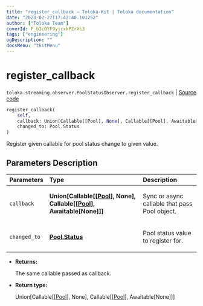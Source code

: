 ```yaml
---
title: "register_callback — Toloka-Kit | Toloka documentation"
date: "2023-02-27T17:42:40.101252"
author: ["Toloka Team"]
coverId: F_bIcOYF9yjrxkPZrXc3
tags: ["engineering"]
ogDescription: ""
docsMenu: "tkitMenu"
---
```


# register_callback
`toloka.streaming.observer.PoolStatusObserver.register_callback` | [Source code](https://github.com/Toloka/toloka-kit/blob/v1.1.4/src/streaming/observer.py#L205)

```python
register_callback(
    self,
    callback: Union[Callable[[Pool], None], Callable[[Pool], Awaitable[None]]],
    changed_to: Pool.Status
)
```

Register given callable for pool status change to given value.

## Parameters Description

| Parameters | Type | Description |
| :----------| :----| :-----------|
`callback`|**Union\[Callable\[\[[Pool](/docs/toloka-kit/reference/toloka.client.pool.Pool)\], None\], Callable\[\[[Pool](/docs/toloka-kit/reference/toloka.client.pool.Pool)\], Awaitable\[None\]\]\]**|<p>Sync or async callable that pass Pool object.</p>
`changed_to`|**[Pool.Status](/docs/toloka-kit/reference/toloka.client.pool.Pool.Status)**|<p>Pool status value to register for.</p>

* **Returns:**

  The same callable passed as callback.

* **Return type:**

  Union\[Callable\[\[[Pool](/docs/toloka-kit/reference/toloka.client.pool.Pool)\], None\], Callable\[\[[Pool](/docs/toloka-kit/reference/toloka.client.pool.Pool)\], Awaitable\[None\]\]\]